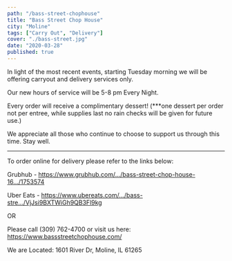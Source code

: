 ```yaml
---
path: "/bass-street-chophouse"
title: "Bass Street Chop House"
city: "Moline"
tags: ["Carry Out", "Delivery"]
cover: "./bass-street.jpg"
date: "2020-03-28"
published: true
---
```



<InfoCard
  name="Bass Street Chop House"
  street="1601 River Dr, Ste 100"
  city="Moline, Illinois 61265"
  website="https://www.bassstreetchophouse.com/"
  facebookUrl="https://www.facebook.com/bassstreetchophouse/"
  phoneNumber="(309) 762-4700"
/>

In light of the most recent events, starting Tuesday morning we will be offering carryout and delivery services only.

Our new hours of service will be 5-8 pm Every Night.

Every order will receive a complimentary dessert!
(\*\*\*one dessert per order not per entree, while supplies last no rain checks will be given for future use.)

We appreciate all those who continue to choose to support us through this time. Stay well.

---

To order online for delivery please refer to the links below:

Grubhub - https://www.grubhub.com/…/bass-street-chop-house-16…/1753574

Uber Eats - https://www.ubereats.com/…/bass-stre…/VjJsi9BXTWiGh9QB3Fl9kg

OR

Please call (309) 762-4700
or visit us here:
https://www.bassstreetchophouse.com/

We are Located: 1601 River Dr, Moline, IL 61265
